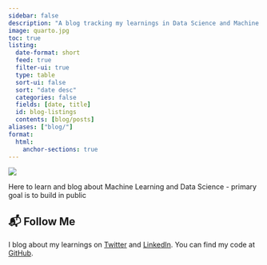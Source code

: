 ```yaml
---
sidebar: false
description: "A blog tracking my learnings in Data Science and Machine Learning"
image: quarto.jpg
toc: true
listing:
  date-format: short
  feed: true
  filter-ui: true
  type: table
  sort-ui: false
  sort: "date desc"
  categories: false
  fields: [date, title]
  id: blog-listings
  contents: [blog/posts]
aliases: ["blog/"]
format:
  html:
    anchor-sections: true
---
```


::: {layout="[21,79]" .profile-header}

![](kunal_headshot.jpeg){.profile-pic}

Here to learn and blog about Machine Learning and Data Science - primary goal is to build in public

:::

## 📬 Follow Me

I blog about my learnings on [Twitter](https://x.com/suryakiran787) and [LinkedIn](https://www.linkedin.com/in/kunal-suri-8440119b/). You can find my code at [GitHub](https://github.com/suri-kunal).
